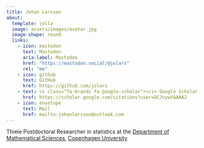 ```yaml
---
title: Johan Larsson
about:
  template: jolla
  image: assets/images/avatar.jpg
  image-shape: round
  links:
    - icon: mastodon
      text: Mastodon
      aria-label: Mastodon
      href: "https://mastodon.social/@jolars"
      rel: "me"
    - icon: github
      text: GitHub
      href: https://github.com/jolars
    - text: <i class="fa-brands fa-google-scholar"></i> Google Scholar
      href: https://scholar.google.com/citations?user=DCJvywYAAAAJ
    - icon: envelope
      text: Mail
      href: mailto:johanlarsson@outlook.com
---
```


Thiele Postdoctoral Researcher in statistics at the [Department of Mathematical Sciences](https://www.math.ku.dk/english), [Copenhagen University](https://ku.dk/english)
